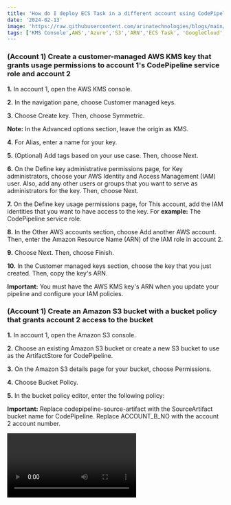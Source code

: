 ```yaml
---
title: 'How do I deploy ECS Task in a different account using CodePipeline that uses CodeDeploy'
date: '2024-02-13'
image: 'https://raw.githubusercontent.com/arinatechnologies/blogs/main/images/codedeply.webp'
tags: ['KMS Console',AWS','Azure','S3','ARN','ECS Task', 'GoogleCloud', 'CloudComputing', 'DevOps']
---
```

### (Account 1) Create a customer-managed AWS KMS key that grants usage permissions to account 1's CodePipeline service role and account 2
**1.** In account 1, open the AWS KMS console.

**2.** In the navigation pane, choose Customer managed keys.

**3.** Choose Create key. Then, choose Symmetric.

**Note:** In the Advanced options section, leave the origin as KMS.

**4.** For Alias, enter a name for your key.

**5.** (Optional) Add tags based on your use case. Then, choose Next.

**6.** On the Define key administrative permissions page, for Key administrators, choose your AWS Identity and Access Management (IAM) user. Also, add any other users or groups that you want to serve as administrators for the key. Then, choose Next.

**7.** On the Define key usage permissions page, for This account, add the IAM identities that you want to have access to the key. For **example:** The CodePipeline service role.

**8.** In the Other AWS accounts section, choose Add another AWS account. Then, enter the Amazon Resource Name (ARN) of the IAM role in account 2.

**9.** Choose Next. Then, choose Finish.

**10.** In the Customer managed keys section, choose the key that you just created. Then, copy the key's ARN.

**Important:** You must have the AWS KMS key's ARN when you update your pipeline and configure your IAM policies.

### (Account 1) Create an Amazon S3 bucket with a bucket policy that grants account 2 access to the bucket
**1.** In account 1, open the Amazon S3 console.

**2.** Choose an existing Amazon S3 bucket or create a new S3 bucket to use as the ArtifactStore for CodePipeline.

**3.** On the Amazon S3 details page for your bucket, choose Permissions.

**4.** Choose Bucket Policy.

**5.** In the bucket policy editor, enter the following policy:

**Important:** Replace codepipeline-source-artifact with the SourceArtifact bucket name for CodePipeline. Replace ACCOUNT_B_NO with the account 2 account number.

<Video id='7pY1LNxlIso' title='How do I deploy ECS Task in a different account using CodePipeline that uses CodeDeploy'/>

```
{
  'Version': '2012-10-17',
  'Statement': [
      {
          'Effect': 'Allow',
          'Principal': {
              'Service': 'logs.us-east-1.amazonaws.com'
          },
          'Action': 's3:GetBucketAcl',
          'Resource': 'arn:aws:s3:::current-account-pipeline-bucket',
          'Condition': {
              'StringEquals': {
                  'aws:SourceAccount': ' <<Account 1>>'
              },
              'ArnLike': {
                  'aws:SourceArn': 'arn:aws:logs:us-east-1: <<Account 1>>:*'
              }
          }
      },
      {
          'Effect': 'Allow',
          'Principal': {
              'Service': 'logs.us-east-1.amazonaws.com'
          },
          'Action': 's3:PutObject',
          'Resource': 'arn:aws:s3:::current-account-pipeline-bucket/*',
          'Condition': {
              'StringEquals': {
                  'aws:SourceAccount': ' <<Account 1>>',
                  's3:x-amz-acl': 'bucket-owner-full-control'
              }
          }
      },
      {
          'Effect': 'Allow',
          'Principal': {
              'AWS': 'arn:aws:iam::<<Account2>>:root'
          },
          'Action': [
              's3:Get*',
              's3:Put*'
          ],
          'Resource': 'arn:aws:s3:::current-account-pipeline-bucket/*'
      },
      {
          'Effect': 'Allow',
          'Principal': {
              'AWS': 'arn:aws:iam::<<Account2>>:root'
          },
          'Action': 's3:ListBucket',
          'Resource': 'arn:aws:s3:::current-account-pipeline-bucket'
      }
  ]
  }
```

6. Choose Save.

### (Account 2) Create a cross-account IAM role
**Create an IAM policy that allows the following**
a. The pipeline in account 1 to assume the cross-account IAM role in account 2

b. CodePipeline and CodeDeploy API actions

c. Amazon S3 API actions related to the SourceArtifact

**1.** In account 2, open the IAM console.

**2.** In the navigation pane, choose Policies. Then, choose Create policy.

**3.** Choose the JSON tab. Then, enter the following policy into the JSON editor:

**Important:** Replace codepipeline-source-artifact with your pipeline's Artifact store's bucket name.
```
{
    'Version': '2012-10-17',
    'Statement': [
        {
            'Effect': 'Allow',
            'Action': [
                's3:List*',
                's3:DeleteObjectVersion',
                's3:*Object',
                's3:CreateJob',
                's3:Put*',
                's3:Get*'
            ],
            'Resource': [
                'arn:aws:s3:::current-account-pipeline-bucket/*'
            ]
        },
        {
            'Action': [
                'kms:DescribeKey',
                'kms:GenerateDataKey',
                'kms:Decrypt',
                'kms:CreateGrant',
                'kms:ReEncrypt*',
                'kms:Encrypt'
            ],
            'Resource': [
                'arn:aws:kms:us-east-1: <<Account 1>>:key/f031942c-5c7b-4e9f-9215-56be4cddab51'
            ],
            'Effect': 'Allow',
            'Sid': 'KMSAccess'
        },
        {
            'Effect': 'Allow',
            'Action': [
                's3:Get*',
                's3:ListBucket'
            ],
            'Resource': [
                'arn:aws:s3:::current-account-pipeline-bucket'
            ]
        },
        {
            'Effect': 'Allow',
            'Action': [
                'cloudformation:*',
                'iam:PassRole'
            ],
            'Resource': '*'
        }
    ]
}
```

**4.** Choose Review policy.

**5.** For Name, enter a name for the policy.

**6.** Choose Create policy.

### Create a second IAM policy that allows AWS KMS API actions
**1.** In account 2, open the IAM console.

**2.** In the navigation pane, choose Policies. Then, choose Create policy.

**3.** Choose the JSON tab. Then, enter the following policy into the JSON editor:

**Important:** Replace arn:aws:kms:REGION:ACCOUNT_A_NO:key/key-id with your AWS KMS key's ARN that you copied earlier.
```
{
      'Action' : [
        'kms:DescribeKey',
        'kms:GenerateDataKey',
        'kms:Decrypt',
        'kms:CreateGrant',
        'kms:ReEncrypt*',
        'kms:Encrypt'
    ],
    'Resource': [
        'arn:aws:kms:us-east-1: <<Account 1>>:key/f031942c-5c7b-4e9f-9215-56be4cddab51'
    ],
    'Effect': 'Allow',
    'Sid': 'KMSAccess'
  }
```

**4.** Choose Review policy.

**5.** For Name, enter a name for the policy.

**6.** Choose Create policy.

### Create the cross-account IAM role using the policies that you created
**1.** In account 2, open the IAM console.

**2.** In the navigation pane, choose Roles.

**3.** Choose Create role.

**4.** Choose Another AWS account.

**5.** For Account ID, enter the account 1 account ID.

**6.** Choose Next: Permissions. Then, complete the steps to create the IAM role.

**7.** Attach the cross-account role policy and KMS key policy to the role that you created. For instructions, see Adding and removing IAM identity permissions.

### (Account 1) Add the AssumeRole permission to the account 1 CodePipeline service role to allow it to assume the cross-account role in account 2
**1.** In account 1, open the IAM console.

**2.** In the navigation pane, choose Roles.

**3.** Choose the IAM service role that you're using for CodePipeline.

**4.** Choose Add inline policy.

**5.** Choose the JSON tab. Then, enter the following policy into the JSON editor:

##### Important: Replace ACCOUNT_B_NO with the account 2 account number.

```
{
  'Version': '2012-10-17',
  'Statement': {
    'Effect': 'Allow',
    'Action': 'sts:AssumeRole',
    'Resource': [
      'arn:aws:iam::ACCOUNT_B_NO:role/*'
    ]
  }
}
```

**6.** Choose Review policy, and then create the policy.

### (Account 2) Create a service role for CodeDeploy and if using EC2 you need to also setup AutoScaling for EC2 service role that includes the required permissions for the services deployed by the stack
Note:

**1.** In account 2, open the IAM console.

**2.** In the navigation pane, choose Roles.

**3.** Create a role for AWS CloudFormation to use when launching services on your behalf.

**4.** Apply permissions to your role based on your use case.

**Important:** Make sure that your trust policy allows resources in Account 1: < Account 1 > 0 to access services that are deployed by the stack.

### (Account 1) Update the CodePipeline configuration to include the resources associated with account 2
Note: If you receive errors when running AWS Command Line Interface (AWS CLI) commands, confirm that you're running a recent version of the AWS CLI.

You can't use the CodePipeline console to create or edit a pipeline that uses resources associated with another account. However, you can use the console to create the general structure of the pipeline. Then, you can use the AWS CLI to edit the pipeline and add the resources associated with the other account. Or, you can update a current pipeline with the resources for the new pipeline. For more information, see Create a pipeline in CodePipeline.

**1. Get the pipeline JSON structure by running the following AWS CLI command:**
aws codepipeline get-pipeline --name MyFirstPipeline &gt;pipeline.jsonCopy CodeCopy CodeCopy CodeCopy CodeCopy CodeCopy CodeCopy CodeCopy CodeCopy Code

**2.** In your local pipeline.json file, confirm that the encryptionKey ID under artifactStore contains the ID with the AWS KMS key's ARN.
**Note:** For more information on pipeline structure, see create-pipeline in the AWS CLI Command Reference.

**3. The RoleArn inside the 'name':** 
'Deploy' configuration JSON structure for your pipeline is the role for the CodePipeline role in Account 2. This is IMPORTANT as using this role the pipeline in Account 1 will be able to know the ECS Service/task is in which account.

**4. Verify that the role is updated for both of the following:**

a. The RoleArn inside the action configuration JSON structure for your pipeline.

b. The roleArn outside the action configuration JSON structure for your pipeline.

**Note:** In the following code example, RoleArn is the role passed to AWS CloudFormation to launch the stack. CodePipeline uses roleArn to operate an AWS CloudFormation stack.

```
{
'pipeline': {
  'name': 'svc-pipeline',
  'roleArn': 'arn:aws:iam:: <<Account 1>>:role/codepipeline-role',
  'artifactStores': {
      'eu-west-2': {
          'type': 'S3',
          'location': 'codepipeline-eu-west-2-419402304744',
          'encryptionKey': {
              'id': 'arn:aws:kms:us-east-1: <<Account 1>>:key/f031942c-5c7b-4e9f-9215-56be4cddab51',
              'type': 'KMS'
          }
      },
      'us-east-1': {
          'type': 'S3',
          'location': 'codepipeline-us-east-1- <<Account 1>>'
      }
  },
  'stages': [
      {
          'name': 'Source',
          'actions': [
              {
                  'name': 'Source',
                  'actionTypeId': {
                      'category': 'Source',
                      'owner': 'AWS',
                      'provider': 'CodeCommit',
                      'version': '1'
                  },
                  'runOrder': 1,
                  'configuration': {
                      'BranchName': 'develop',
                      'OutputArtifactFormat': 'CODE_ZIP',
                      'PollForSourceChanges': 'false',
                      'RepositoryName': 'my-ecs-service'
                  },
                  'outputArtifacts': [
                      {
                          'name': 'SourceArtifact'
                      }
                  ],
                  'inputArtifacts': [],
                  'region': 'us-east-1'
              }
          ]
      },
      {
          'name': 'TST_Develop',
          'actions': [
              {
                  'name': 'Build-TST',
                  'actionTypeId': {
                      'category': 'Build',
                      'owner': 'AWS',
                      'provider': 'CodeBuild',
                      'version': '1'
                  },
                  'runOrder': 1,
                  'configuration': {
                      'ProjectName': 'codebuild-project'
                  },
                  'outputArtifacts': [
                      {
                          'name': 'BuildArtifact'
                      }
                  ],
                  'inputArtifacts': [
                      {
                          'name': 'SourceArtifact'
                      }
                  ],
                  'region': 'us-east-1'
              },
              {
                  'name': 'Build-Docker',
                  'actionTypeId': {
                      'category': 'Build',
                      'owner': 'AWS',
                      'provider': 'CodeBuild',
                      'version': '1'
                  },
                  'runOrder': 2,
                  'configuration': {
                      'PrimarySource': 'SourceArtifact',
                      'ProjectName': 'codebuild_docker_prj'
                  },
                  'outputArtifacts': [
                      {
                          'name': 'ImagedefnArtifactTST'
                      }
                  ],
                  'inputArtifacts': [
                      {
                          'name': 'SourceArtifact'
                      },
                      {
                          'name': 'BuildArtifactTST'
                      }
                  ],
                  'region': 'us-east-1'
              },
              {
                  'name': 'Deploy',
                  'actionTypeId': {
                      'category': 'Deploy',
                      'owner': 'AWS',
                      'provider': 'ECS',
                      'version': '1'
                  },
                  'runOrder': 3,
                  'configuration': {
                      'ClusterName': '<<Account2>>-ecs',
                      'ServiceName': '<<Account2>>-service'
                  },
                  'outputArtifacts': [],
                  'inputArtifacts': [
                      {
                          'name': 'ImagedefnArtifactTST'
                      }
                  ],
                  'roleArn': 'arn:aws:iam::<<Account2>>:role/codepipeline-role',
                  'region': 'eu-west-2'
              }
          ]
      }
  ],
  'version': 3,
  'pipelineType': 'V1'
},
'metadata': {
  'pipelineArn': 'arn:aws:codepipeline:us-east-1: <<Account 1>>:pipeline',
  'created': '2024-01-25T16:53:19.957000-06:00',
  'updated': '2024-01-25T18:57:07.565000-06:00'
    }
}
```

**5. Remove the metadata configuration from the pipeline.json file. For example**

```
'metadata': {
  'pipelineArn': 'arn:aws:codepipeline:us-east-1: <<Account 1>>:Account1-pipeline',
  'created': '2024-01-25T16:53:19.957000-06:00',
  'updated': '2024-01-25T18:57:07.565000-06:00'
}
```

**Important:** To align with proper JSON formatting, remove the comma before the metadata section.

**6.** (Optional) To create a pipeline and update the JSON structure, run the following command to update the pipeline with the new configuration file:
aws codepipeline update-pipeline --cli-input-json file://pipeline.jsonCopy CodeCopy CodeCopy CodeCopy CodeCopy CodeCopy CodeCopy CodeCopy CodeCopy Code

**7.** (Optional) To use a current pipeline and update the JSON structure, run the following command to create a new pipeline:
aws codepipeline create-pipeline --cli-input-json file://pipeline.jsonCopy CodeCopy CodeCopy CodeCopy CodeCopy CodeCopy CodeCopy CodeCopy CodeCopy Code
### Important: In your pipeline.json file, make sure that you change the name of your new pipeline.

Deploy ECS tasks across accounts seamlessly with CodePipeline and CodeDeploy for efficient multi-account management.

[Read about Arina Website Design](https://www.arinatechnologies.com/website-design)
[Read about Arina Consulting](https://www.arinatechnologies.com/consulting)
[Read about Arina Staffing](https://www.arinatechnologies.com/staffing)
[Read about Arina Website Performance](https://www.arinatechnologies.com/website-performance)
[Read about Arina Website Performance](https://www.arinatechnologies.com/pricing)
